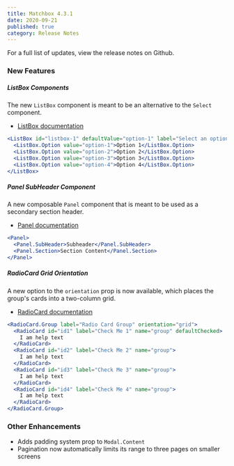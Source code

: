 ```yaml
---
title: Matchbox 4.3.1
date: 2020-09-21
published: true
category: Release Notes
---
```


For a full list of updates, <ExternalLink to="https://github.com/SparkPost/matchbox/releases/tag/v4.3.1">view the release notes on Github</ExternalLink>.

### New Features

##### ListBox Components

The new `ListBox` component is meant to be an alternative to the `Select` component.

- [ListBox documentation](/components/listbox)

```jsx
<ListBox id="listbox-1" defaultValue="option-1" label="Select an option">
  <ListBox.Option value="option-1">Option 1</ListBox.Option>
  <ListBox.Option value="option-2">Option 2</ListBox.Option>
  <ListBox.Option value="option-3">Option 3</ListBox.Option>
  <ListBox.Option value="option-4">Option 4</ListBox.Option>
</ListBox>
```

##### Panel SubHeader Component

A new composable `Panel` component that is meant to be used as a secondary section header.

- [Panel documentation](/components/panel)

```jsx
<Panel>
  <Panel.SubHeader>Subheader</Panel.SubHeader>
  <Panel.Section>Section Content</Panel.Section>
</Panel>
```

##### RadioCard Grid Orientation

A new option to the `orientation` prop is now available, which places the group's cards into a two-column grid.

- [RadioCard documentation](/components/radiocard)

```jsx
<RadioCard.Group label="Radio Card Group" orientation="grid">
  <RadioCard id="id1" label="Check Me 1" name="group" defaultChecked>
    I am help text
  </RadioCard>
  <RadioCard id="id2" label="Check Me 2" name="group">
    I am help text
  </RadioCard>
  <RadioCard id="id3" label="Check Me 3" name="group">
    I am help text
  </RadioCard>
  <RadioCard id="id4" label="Check Me 4" name="group">
    I am help text
  </RadioCard>
</RadioCard.Group>
```

### Other Enhancements

- Adds padding system prop to `Modal.Content`
- Pagination now automatically limits its range to three pages on smaller screens
